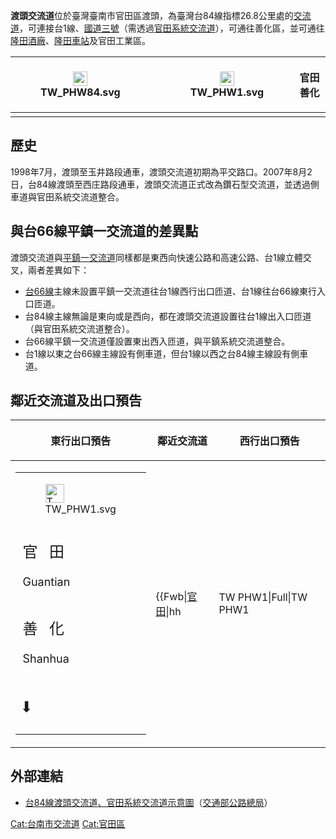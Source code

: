{{unreferenced|time=2018-05-19T22:30:48+00:00}}
{{NoteTA|1=庄}}{{Infobox Taiwan Highway IC
| name = 渡頭交流道
| name_en = Dutou Interchange
| rd_type = EX
| rd_number = 84
| exit = 26
| exit_name = 渡頭
| location = [[臺灣|臺灣]][[臺南市|臺南市]][[官田區|官田區]]渡頭
| connect = {{Jct|country=TWN|PH|1}}
| goto = 官田區、[[善化區|善化區]]
| class = 複合式鑽石型
| time = 1998年7月<br>2007年8月2日交流道立體化
| other = 
 {{Maplink
 | coord = {{Coord|23.1636|N|120.3408|E}}
 | frame = yes
 | plain = yes
 | zoom = 10
 | type = point
 | type2 = shape
 }}
}}
'''渡頭交流道'''位於臺灣臺南市官田區渡頭，為臺灣台84線指標26.8公里處的[[交流道|交流道]]，可連接台1線、[[福爾摩沙高速公路|國道三號]]（需透過[[官田系統交流道|官田系統交流道]]），可通往善化區，並可通往[[隆田酒廠|隆田酒廠]]、[[隆田車站|隆田車站]]及官田工業區。

{| class="wikitable" style="text-align:center"
|-
! [[File:TW_PHW84.svg|23px]]
| {{TWFreewayIC|26|渡頭}}  
| [[File:TW_PHW1.svg|23px]]
| '''官田'''　'''善化'''
|-
|}

== 歷史 ==
1998年7月，渡頭至玉井路段通車，渡頭交流道初期為平交路口。2007年8月2日，台84線渡頭至西庄路段通車，渡頭交流道正式改為鑽石型交流道，並透過側車道與官田系統交流道整合。

== 與台66線平鎮一交流道的差異點 ==
渡頭交流道與[[平鎮一交流道|平鎮一交流道]]同樣都是東西向快速公路和高速公路、台1線立體交叉，兩者差異如下：
* [[台66線|台66線]]主線未設置平鎮一交流道往台1線西行出口匝道、台1線往台66線東行入口匝道。
* 台84線主線無論是東向或是西向，都在渡頭交流道設置往台1線出入口匝道（與官田系統交流道整合）。
* 台66線平鎮一交流道僅設置東出西入匝道，與平鎮系統交流道整合。
* 台1線以東之台66線主線設有側車道，但台1線以西之台84線主線設有側車道。

== 鄰近交流道及出口預告 ==
{|class="toccolours" border="1" cellpadding="4" style="margin:0 auto; border-collapse:collapse; text-align:center; white-space:nowrap"
! 東行出口預告 !! 鄰近交流道 !! 西行出口預告
|-
| style="text-align:right; font-size:15px" | {{Taiwan Highway IC|26|渡頭}}
{|style="width:110px; background-color:#007F00; text-align:center; color:#FFF; font-weight:bold"
| <div style="margin-top:6px; margin-bottom:3px">[[File:TW_PHW1.svg|30px]]</div>
|-
| style="line-height:24px; font-size:24px; word-spacing:12px" | 官 田<div style="font-size:18px">Guantian</div>
|-
| style="line-height:24px; font-size:24px; word-spacing:12px" | 善 化<div style="font-size:18px">Shanhua</div>
|-
| <div style="margin-bottom:6px; line-height:30px; font-size:24px">⬇</div>
|}
|
{{Start expwy box|[[台灣省道快速公路|台灣省道快速公路]]}}
{{S-expwy IC|[[西庄交流道|西庄交流道]]|往　[[下營系統交流道|下營系統交流道]]}}
{{S-line|{{Jct|country=TWN|PH|84}}|26k|#9B0D15}}
{{S-expwy IC|[[官田系統交流道|官田系統交流道]]|往　[[頭社交流道|頭社交流道]]}}
{{Illus}}
{{Fwu|eh|[[麻豆區|麻豆]]}}
{{Fwi|Full|21|西庄}}
{{Fwh|ehst}}
{{Fwm|TW PHW84}}
{{Fwh|ehst|26|渡頭}}
{{Fwb|[[官田區|官田]]|hh||TW PHW1|Full|TW PHW1||hh|[[善化區|善化]]}}
{{Fwh|ehst}}
{{Fwm|TW PHW84}}
{{Fwh|ehst}}
{{Fwi|Full|27|官田系統}}
{{Fwd|eh|[[大內區|大內]]}}
{{Fwed}}
| style="text-align:right; font-size:15px" | {{Taiwan Highway IC|26|渡頭}}
{|style="width:110px; background-color:#007F00; text-align:center; color:#FFF; font-weight:bold"
| <div style="margin-top:6px; margin-bottom:3px">[[File:TW_PHW1.svg|30px]]</div>
|-
| style="line-height:24px; font-size:24px; word-spacing:12px" | 官 田<div style="font-size:18px">Guantian</div>
|-
| style="line-height:24px; font-size:24px; word-spacing:12px" | 善 化<div style="font-size:18px">Shanhua</div>
|-
| <div style="margin-bottom:6px; line-height:30px; font-size:36px; transform:rotate(15deg)">⬈</div>
|}
|}

== 外部連結 ==
* [https://www.thb.gov.tw/resource/upload/Expressway/eb9973fe-2163-4c7f-822a-31ca2b670d0b.jpg 台84線渡頭交流道、官田系統交流道示意圖]（[[交通部公路總局|交通部公路總局]]）

{{台84線}}

[[Cat:台南市交流道|Cat:台南市交流道]]
[[Cat:官田區|Cat:官田區]]